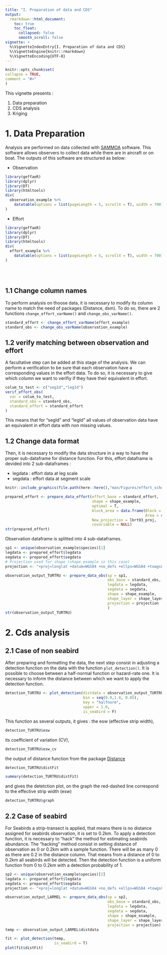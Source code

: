 ```yaml
---
title: "I. Preparation of data and CDS"
output: 
  rmarkdown::html_document:
    toc: true
    toc_float:
      collapsed: false
      smooth_scroll: false
vignette: >
  %\VignetteIndexEntry{I. Preparation of data and CDS}
  %\VignetteEngine{knitr::rmarkdown}
  %\VignetteEncoding{UTF-8}
---
```

  
```r
knitr::opts_chunk$set(
collapse = TRUE,
comment = "#>"
)
```


This vignette presents :

1. Data preparation
2. CDS analysis
3. Kriging


# 1. Data Preparation

Analysis are performed on data collected with [SAMMOA](https://www.codelutin.com/page-detail-sammoa.html) software. This software allows observers to collect data while there are in aircraft or on boat. The outputs of this software are structured as below:

* Observation 
```r
library(geffaeR)
library(dplyr)
library(DT)
library(htmltools)
div(
  observation_example %>% 
    datatable(options = list(pageLength = 5, scrollX = T), width = 700)
)
```

* Effort
```r
library(geffaeR)
library(dplyr)
library(DT)
library(htmltools)
div(
  effort_example %>% 
    datatable(options = list(pageLength = 5, scrollX = T), width = 700)
)
```
<br>
<br>


## 1.1 Change column names

To perform analysis on thoose data, it is necessary to modify its column name to match the need of packages (Distance, dsm). To do so, there are 2 functions ```change_effort_varName()``` and ```change_obs_varName()```.

```r
standard_effort <- change_effort_varName(effort_example)
standard_obs <- change_obs_varName(observation_example)
```


## 1.2 verify matching between observation and effort

A facultative step can be added at this stage of the analysis. We can perform a verification to be sure that each observation have a corresponding values in the effort data. To do so, it is necessary to give which column we want to verifiy if they have their equivalent in effort.
```r
colum_to_test <- c("segId","legId")
verif_effort_obs(
  var = colum_to_test,
  standard_obs = standard_obs,
  standard_effort = standard_effort
)
```
This means that for "segId" and "legId" all values of observation data have an equivalent in effort data with non missing values.

## 1.2 Change data format

Then, it is necessary to modify the data structure in a way to have the proper sub-dataframe for distance function. For this, effort dataframe is devided into 2 sub-dataframes :

* legdata : effort data at leg scale
* segdata :  effort data at segment scale

```r
knitr::include_graphics(file.path(here::here(),"man/Figures/effort_schema_prepare_data.png"))
```

```r
prepared_effort <- prepare_data_effort(effort_base = standard_effort, 
                                       shape = shape_example,
                                       optimal = T,
                                       block_area = data.frame(Block = c("ATL_N"), 
                                                               Area = c(shape_example$area)), 
                                       New_projection = lbrt93_proj,
                                       covariable = NULL)
str(prepared_effort)

```

Observation dataframe is splitted into 4 sub-dataframes.

```r
sp1 <- unique(observation_example$species)[1]
legdata <- prepared_effort$legdata
segdata <- prepared_effort$segdata
# Projection used for shape (shape_example in this case)
projection <- "+proj=longlat +datum=WGS84 +no_defs +ellps=WGS84 +towgs84=0,0,0"

observation_output_TURTRU <- prepare_data_obs(sp = sp1, 
                                              obs_base = standard_obs, 
                                              legdata = legdata, 
                                              segdata = segdata, 
                                              shape = shape_example, 
                                              shape_layer = shape_layer, 
                                              projection = projection
                                              )
str(observation_output_TURTRU)
```


# 2. Cds analysis

## 2.1 Case of non seabird 

After preparing and formatting the data, the next step consist in adjusting a detection function on the data with the function ```plot_detection()```. It is possible to choose between a half-normal function or hazard-rate one. It is necessary to inform the distance between which we want to apply the detection function.

```r
detection_TURTRU <- plot_detection(distdata = observation_output_TURTRU$distdata,
                                   bin = seq(0.0,1.0, 0.05),
                                   key = "halfnorm",
                                   upper = 1.0,
                                   is_seabird = F)
```

This function as several outputs, it gives : the esw (effective strip width),
```r
detection_TURTRU$esw
```

its coefficient of variation (CV),
```r
detection_TURTRU$esw_cv
```

the output of distance function from the package [Distance](https://CRAN.R-project.org/package=Distance)
```r
detection_TURTRU$distFit
```
```r
summary(detection_TURTRU$distFit)
```

and gives the detetction plot, on the graph the red-dashed line correspond to the effective strip width (esw)


```r
detection_TURTRU$graph
``` 


## 2.2 Case of seabird

For Seabirds a strip-transect is applied, that means there is no distance assigned for seabirds observation, it is set to 0.2km. To apply a detection function, it is necessary to "hack" the method for estimating seabirds abundance. The "hacking" method consist in setting distance of observation as 0 or 0.2km with a sample function. There will be as many 0 as there are 0.2 in the distance column. That means from a distance of 0 to 0.2km all seabirds will be detected. Then the detection function is a uniform function from 0 to 0.2km with a detection probability of 1.

```r
sp2 <- unique(observation_example$species)[2]
legdata <- prepared_effort$legdata
segdata <- prepared_effort$segdata
projection <- "+proj=longlat +datum=WGS84 +no_defs +ellps=WGS84 +towgs84=0,0,0"

observation_output_LARMEL <- prepare_data_obs(sp = sp2, 
                                              obs_base = standard_obs, 
                                              legdata = legdata, 
                                              segdata = segdata, 
                                              shape = shape_example, 
                                              shape_layer = shape_layer, 
                                              projection = projection)
temp <- observation_output_LARMEL$distdata

fit <- plot_detection(temp,
                      is_seabird = T)
plot(fit$distFit)


```

